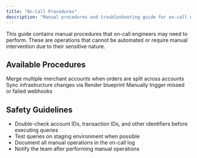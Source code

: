```yaml
---
title: "On-Call Procedures"
description: "Manual procedures and troubleshooting guide for on-call engineers"
---
```


This guide contains manual procedures that on-call engineers may need to perform. These are operations that cannot be automated or require manual intervention due to their sensitive nature.

## Available Procedures

<CardGroup cols={2}>
  <Card title="Merge Accounts" icon="user-group" href="/engineering/oncall/merge-accounts">
    Merge multiple merchant accounts when orders are split across accounts
  </Card>

  <Card title="Deploy Infra Changes" icon="server" href="/engineering/oncall/deploy-infra">
    Sync infrastructure changes via Render blueprint
  </Card>

  <Card title="Trigger Webhooks" icon="webhook" href="/engineering/oncall/trigger-webhooks">
    Manually trigger missed or failed webhooks
  </Card>
</CardGroup>


## Safety Guidelines

- Double-check account IDs, transaction IDs, and other identifiers before executing queries
- Test queries on staging environment when possible
- Document all manual operations in the on-call log
- Notify the team after performing manual operations
